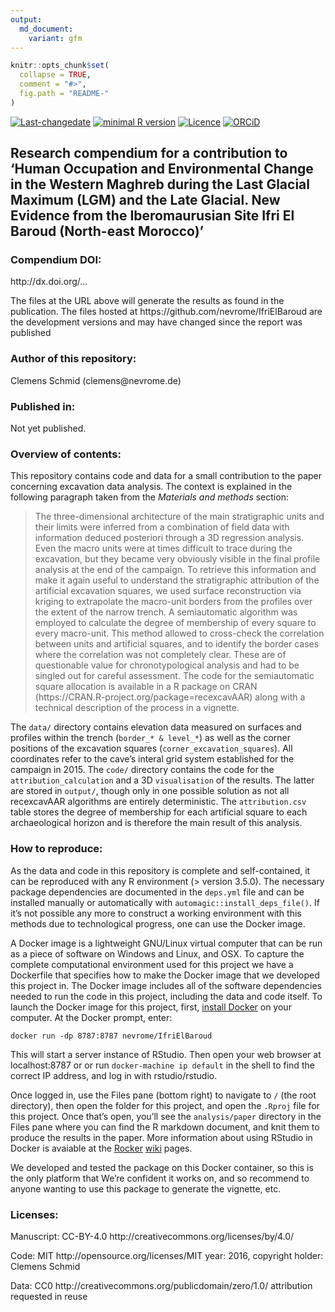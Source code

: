 ```yaml
---
output:
  md_document:
    variant: gfm
---
```


<!-- README.md is generated from README.Rmd. Please edit that file -->

```r
knitr::opts_chunk$set(
  collapse = TRUE,
  comment = "#>",
  fig.path = "README-"
)
```

[![Last-changedate](https://img.shields.io/badge/last%20change-`r gsub('-', '--', Sys.Date())`-brightgreen.svg)](https://github.com/nevrome/IfriElBaroud/commits/master) [![minimal R version](https://img.shields.io/badge/R%3E%3D-3.5.0-brightgreen.svg)](https://cran.r-project.org/) [![Licence](https://img.shields.io/github/license/mashape/apistatus.svg)](http://choosealicense.com/licenses/mit/) [![ORCiD](https://img.shields.io/badge/ORCiD-0000--0003--3448--5715-green.svg)](http://orcid.org/0000-0003-3448-5715) 

## Research compendium for a contribution to 'Human Occupation and Environmental Change in the Western Maghreb during the Last Glacial Maximum (LGM) and the Late Glacial. New Evidence from the Iberomaurusian Site Ifri El Baroud (North-east Morocco)' 

### Compendium DOI: 
 
http://dx.doi.org/...

The files at the URL above will generate the results as found in the publication. The files hosted at https://github.com/nevrome/IfriElBaroud are the development versions and may have changed since the report was published

### Author of this repository:

Clemens Schmid (clemens@nevrome.de)

### Published in: 

Not yet published.

### Overview of contents:

This repository contains code and data for a small contribution to the paper concerning excavation data analysis. The context is explained in the following paragraph taken from the *Materials and methods* section:

> The three-dimensional architecture of the main stratigraphic units and their limits were inferred from a combination of field data with information deduced posteriori through a 3D regression analysis. Even the macro units were at times difficult to trace during the excavation, but they became very obviously visible in the final profile analysis at the end of the campaign. To retrieve this information and make it again useful to understand the stratigraphic attribution of the artificial excavation squares, we used surface reconstruction via kriging to extrapolate the macro-unit borders from the profiles over the extent of the narrow trench. A semiautomatic algorithm was employed to calculate the degree of membership of every square to every macro-unit. This method allowed to cross-check the correlation between units and artificial squares, and to identify the border cases where the correlation was not completely clear. These are of questionable value for chronotypological analysis and had to be singled out for careful assessment. The code for the semiautomatic square allocation is available in a R package on CRAN (https://CRAN.R-project.org/package=recexcavAAR) along with a technical description of the process in a vignette.

The `data/` directory contains elevation data measured on surfaces and profiles within the trench (`border_* & level_*`) as well as the corner positions of the excavation squares (`corner_excavation_squares`). All coordinates refer to the cave's interal grid system established for the campaign in 2015. The `code/` directory contains the code for the `attribution_calculation` and a 3D `visualisation` of the results. The latter are stored in `output/`, though only in one possible solution as not all recexcavAAR algorithms are entirely deterministic. The `attribution.csv` table stores the degree of membership for each artificial square to each archaeological horizon and is therefore the main result of this analysis.

### How to reproduce:

As the data and code in this repository is complete and self-contained, it can be reproduced with any R environment (> version 3.5.0). The necessary package dependencies are documented in the `deps.yml` file and can be installed manually or automatically with `automagic::install_deps_file()`. If it's not possible any more to construct a working environment with this methods due to technological progress, one can use the Docker image. 

A Docker image is a lightweight GNU/Linux virtual computer that can be run as a piece of software on Windows and Linux, and OSX. To capture the complete computational environment used for this project we have a Dockerfile that specifies how to make the Docker image that we developed this project in. The Docker image includes all of the software dependencies needed to run the code in this project, including the data and code itself. To launch the Docker image for this project, first, [install Docker](https://docs.docker.com/installation/) on your computer. At the Docker prompt, enter:

    docker run -dp 8787:8787 nevrome/IfriElBaroud

This will start a server instance of RStudio. Then open your web browser at localhost:8787 or or run `docker-machine ip default` in the shell to find the correct IP address, and log in with rstudio/rstudio.

Once logged in, use the Files pane (bottom right) to navigate to `/` (the root directory), then open the folder for this project, and open the `.Rproj` file for this project. Once that's open, you'll see the `analysis/paper` directory in the Files pane where you can find the R markdown document, and knit them to produce the results in the paper. More information about using RStudio in Docker is avaiable at the [Rocker](https://github.com/rocker-org) [wiki](https://github.com/rocker-org/rocker/wiki/Using-the-RStudio-image) pages.
 
We developed and tested the package on this Docker container, so this is the only platform that We're confident it works on, and so recommend to anyone wanting to use this package to generate the vignette, etc. 

### Licenses:

Manuscript: CC-BY-4.0 http://creativecommons.org/licenses/by/4.0/

Code: MIT http://opensource.org/licenses/MIT year: 2016, copyright holder: Clemens Schmid

Data: CC0 http://creativecommons.org/publicdomain/zero/1.0/ attribution requested in reuse
